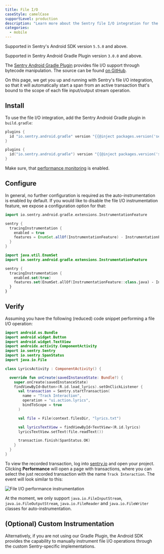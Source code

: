 ```yaml
---
title: File I/O
caseStyle: camelCase
supportLevel: production
description: "Learn more about the Sentry file I/O integration for the Android SDK."
categories:
  - mobile
---
```


<Note>

Supported in Sentry's Android SDK version `5.5.0` and above.

Supported in Sentry Android Gradle Plugin version `3.0.0` and above.

</Note>

The [Sentry Android Gradle Plugin](/platforms/android/configuration/gradle/) provides file I/O support through bytecode manipulation. The source can be found [on GitHub](https://github.com/getsentry/sentry-android-gradle-plugin/tree/main/plugin-build/src/main/kotlin/io/sentry/android/gradle/instrumentation).

On this page, we get you up and running with Sentry's file I/O integration, so that it will automatically start a span from an active transaction that's bound to the scope of each file input/output stream operation.

## Install

To use the file I/O integration, add the Sentry Android Gradle plugin in `build.gradle`:

```groovy
plugins {
  id "io.sentry.android.gradle" version "{{@inject packages.version('sentry.java.android.gradle-plugin', '3.0.0') }}"
}
```

```kotlin
plugins {
  id("io.sentry.android.gradle") version "{{@inject packages.version('sentry.java.android.gradle-plugin', '3.0.0') }}"
}
```

<Note>

Make sure, that [performance monitoring](/platforms/android/performance/#configure-the-sample-rate) is enabled.

</Note>

## Configure

In general, no further configuration is required as the auto-instrumentation is enabled by default. If you would like to disable the file I/O instrumentation feature, we expose a configuration option for that:

```groovy
import io.sentry.android.gradle.extensions.InstrumentationFeature

sentry {
  tracingInstrumentation {
    enabled = true
    features = EnumSet.allOf(InstrumentationFeature) - InstrumentationFeature.FILE_IO
  }
}
```

```kotlin
import java.util.EnumSet
import io.sentry.android.gradle.extensions.InstrumentationFeature

sentry {
  tracingInstrumentation {
    enabled.set(true)
    features.set(EnumSet.allOf(InstrumentationFeature::class.java) - InstrumentationFeature.FILE_IO)
  }
}
```

## Verify

Assuming you have the following (reduced) code snippet performing a file I/O operation:

```kotlin
import android.os.Bundle
import android.widget.Button
import android.widget.TextView
import androidx.activity.ComponentActivity
import io.sentry.Sentry
import io.sentry.SpanStatus
import java.io.File

class LyricsActivity : ComponentActivity() {

  override fun onCreate(savedInstanceState: Bundle?) {
    super.onCreate(savedInstanceState)
    findViewById<Button>(R.id.load_lyrics).setOnClickListener {
      val transaction = Sentry.startTransaction(
        name = "Track Interaction",
        operation = "ui.action.lyrics",
        bindToScope = true
      )

      val file = File(context.filesDir, "lyrics.txt")

      val lyricsTextView = findViewById<TextView>(R.id.lyrics)
      lyricsTextView.setText(file.readText())

      transaction.finish(SpanStatus.OK)
    }
  }
}
```

To view the recorded transaction, log into [sentry.io](https://sentry.io) and open your project. Clicking **Performance** will open a page with transactions, where you can select the just recorded transaction with the name `Track Interaction`. The event will look similar to this:

![File I/O performance instrumentation](/platforms/android/integrations/file-io/file-io-instrumentation.png)

<Note>

At the moment, we only support `java.io.FileInputStream`, `java.io.FileOutputStream`, `java.io.FileReader` and `java.io.FileWriter` classes for auto-instrumentation.

</Note>

## (Optional) Custom Instrumentation

Alternatively, if you are not using our Gradle Plugin, the Android SDK provides the capability to manually instrument file I/O operations through the custom Sentry-specific implementations.

<PlatformContent includePath="performance/file-io-instrumentation" />
